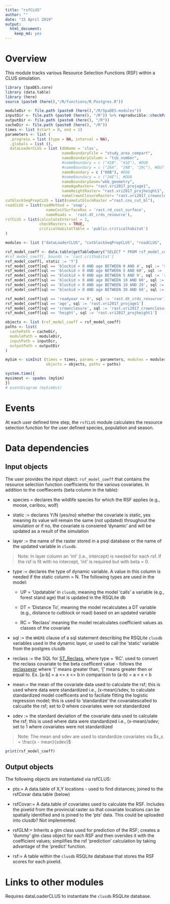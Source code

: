 ```yaml
---
title: "rsfCLUS"
author: ""
date: "15 April 2019"
output:
  html_document: 
    keep_md: yes
---
```


<!--
Copyright 2018 Province of British Columbia
 
Licensed under the Apache License, Version 2.0 (the "License");
you may not use this file except in compliance with the License.
You may obtain a copy of the License at
 
http://www.apache.org/licenses/LICENSE-2.0
 
Unless required by applicable law or agreed to in writing, software distributed under the License is distributed on an "AS IS" BASIS,
WITHOUT WARRANTIES OR CONDITIONS OF ANY KIND, either express or implied.
See the License for the specific language governing permissions and limitations under the License.-->

# Overview

This module tracks various Resource Selection Functions (RSF) within a CLUS simulation. 

```r
library (SpaDES.core)
library (data.table)
library (here)
source (paste0 (here(),"/R/functions/R_Postgres.R"))

moduleDir <- file.path (paste0 (here(),"/R/SpaDES-modules"))
inputDir <- file.path (paste0 (here(), "/R")) %>% reproducible::checkPath (create = TRUE)
outputDir <- file.path (paste0 (here(), "/R"))
cacheDir <- file.path (paste0 (here(), "/R"))
times <- list (start = 0, end = 1)
parameters <- list (
  .progress = list (type = NA, interval = NA),
  .globals = list (),
  dataLoaderCLUS = list (dbName = 'clus',
                         nameBoundaryFile = "study_area_compart",
                         nameBoundaryColumn = "tsb_number",
                         #nameBoundary = c ("41B", "41D"), #DU8
                         #nameBoundary = c ("26A", "29B", "29C"), #DU7
                         nameBoundary = c ("08B"), #DU6
                         #nameBoundary = c ("24E"), #DU6
                         nameBoundaryGeom="wkb_geometry",
                         nameAgeRaster= "rast.vri2017_projage1",
                         nameHeightRaster= "rast.vri2017_projheight1",
                         nameCrownClosureRaster= "rast.vri2017_crownclosure"),
cutblockSeqPrepCLUS = list(nameCutblockRaster ="rast.cns_cut_bl"),
roadCLUS = list(roadMethod = 'snap', 
                  nameCostSurfaceRas = 'rast.rd_cost_surface', 
                  nameRoads =  'rast.dt_crds_resource'),
rsfCLUS = list(calculateInterval = 2,
               checkRasters = TRUE,
               criticalHabitatTable = 'public.criticalhabitat')
)

modules <- list ("dataLoaderCLUS", "cutblockSeqPrepCLUS", "roadCLUS",  "rsfCLUS")

rsf_model_coeff <- data.table(getTableQuery("SELECT * FROM rsf_model_coeff WHERE species = 'caribou' AND population = 'DU6' and season IN ('S', 'EW', 'LW')"))
#rsf_model_coeff[, bounds := 'rast.crithabitat']
rsf_model_coeff[, static := 'Y']
rsf_model_coeff[sql == 'blockid > 0 AND age BETWEEN 0 AND 4', sql := 'rast.dt_cutblock_1_4']
rsf_model_coeff[sql == 'blockid > 0 AND age BETWEEN 5 AND 60', sql := 'rast.dt_cutblock_5o']
rsf_model_coeff[sql == 'blockid > 0 AND age BETWEEN 5 AND 9', sql := 'rast.dt_cutblock_5_9']
rsf_model_coeff[sql == 'blockid > 0 AND age BETWEEN 10 AND 60', sql := 'rast.dt_cutblock_10o']
rsf_model_coeff[sql == 'blockid > 0 AND age BETWEEN 10 AND 29', sql := 'rast.dt_cutblock_10_29']
rsf_model_coeff[sql == 'blockid > 0 AND age BETWEEN 30 AND 60', sql := 'rast.dt_cutblock_30o']

rsf_model_coeff[sql == 'roadyear >= 0', sql := 'rast.dt_crds_resource']
rsf_model_coeff[sql == 'age', sql := 'rast.vri2017_projage1']
rsf_model_coeff[sql == 'crownclosure', sql := 'rast.vri2017_crownclosure']
rsf_model_coeff[sql == 'height', sql := 'rast.vri2017_projheight1']

objects <- list (rsf_model_coeff = rsf_model_coeff)
paths <- list(
  cachePath = cacheDir,
  modulePath = moduleDir,
  inputPath = inputDir,
  outputPath = outputDir
)

mySim <- simInit (times = times, params = parameters, modules = modules,
                  objects = objects, paths = paths)

system.time({
mysimout <- spades (mySim)
})
# eventDiagram (mySimOut)
```

# Events

At each user defined time step, the `rsfCLUS` module calculates the resource selection function for the user defined species, population and season.

# Data dependencies

## Input objects

The user provides the input object: `rsf_model_coeff` that contains the resource selection function coefficients for the various covariates. In addition to the coeffiecents (beta column in the table): 

* species = declares the wildlife species for which the RSF applies (e.g., moose, caribou, wolf)

* static := declares Y/N (yes/no) whether the covariate is static, yes meaning its value will remain the same (not updated) throughout the simulation or if no, the covariate is consiered 'dynamic' and will be updated as a result of the simulation

* layer := the name of the raster stored in a psql database or the name of the updated variable in `clusdb`. 

>Note: In layer column an 'int' (i.e., intercept) is needed for each rsf. If the rsf is fit with no intercept, 'int' is required but with beta = 0.

* type :=  declares the type of dynamic variable. A value in this column is needed if the static column = N. The following types are used in the model: 

    + UP = 'Updatable' in `clusdb`, meaning the model 'calls' a variable (e.g., forest stand age) 
           that is updated in the RSQLite db 

    + DT = 'Distance To', meaning the model recalculates a DT variable (e.g., distance to cutblock or             road) based on an updated variable  

    + RC = 'Reclass' meaning the model recalculates coefficient values as classes of the covariate

* sql := the `WHERE` clause of a sql statement describing the RSQLite `clusdb` variables used in the dynamic layer, or used to call the 'static' variable from the postgres clusdb 

* reclass := the SQL for [ST_Reclass](https://postgis.net/docs/RT_ST_Reclass.html), where type = 'RC'. used to convert the reclass covariate to the beta coefficent value - follows the [reclassexpr](https://postgis.net/docs/reclassarg.html) where '(' means greater than, '[' means greater then or equal to. Ex. [a-b] = a <= x <= b in comparison to (a-b) = a < x < b

* mean:= the mean of the covariate data used to calculate the rsf; this is used where data were standardized i.e., (x-mean)/sdev, to calculate standardized model coefficents and to faciliate fitting the logistic regression model; this is used to 'standardize' the covariatescalled to calcualte the rsf; set to 0 where covariates were not standardized 

* sdev := the standard deviation of the covariate data used to calculate the rsf; this is used where data were standardized i.e., (x-mean)/sdev; set to 1 where covariates were not standardized 

>Note: The mean and sdev are used to standardize covariates via $x_s = \frac{x - mean}{sdev}$


```r
print(rsf_model_coeff)
```

## Output objects

The following objects are instantiated via rsfCLUS:

* pts:= A data.table of X,Y locations - used to find distances; joined to the rsfCovar data.table (below)

* rsfCovar:= A data.table of covariates used to calculate the RSF. Includes the pixelid from the provincial raster so that covariate locations can be spatially identified and is joined to the 'pts' data. This could be uploaded into clusdb? Not implemented.

* rsfGLM:= Inherits a glm class used for prediction of the RSF; creates a 'dummy' glm class object for each RSF and then overides it with the coefficient values; simplifies the rsf 'prediction' calculation by taking advantage of the 'predict' function.

* rsf:= A table within the `clusdb` RSQLite database that stores the RSF scores for each pixelid.    

# Links to other modules

Requires dataLoaderCLUS to instantiate the `clusdb` RSQLite database.

